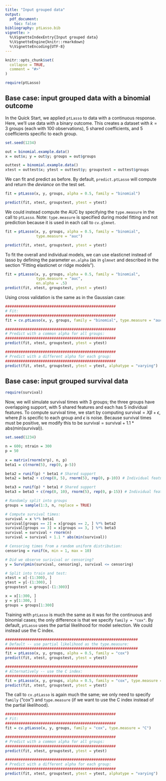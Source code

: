 ```yaml
---
title: "Input grouped data"
output: 
  pdf_document:
    toc: false
bibliography: ptLasso.bib
vignette: >
  %\VignetteIndexEntry{Input grouped data}
  %\VignetteEngine{knitr::rmarkdown}
  %\VignetteEncoding{UTF-8}
---
```


```r
knitr::opts_chunk$set(
  collapse = TRUE,
  comment = "#>"
)
```

```r
require(ptLasso)
```

## Base case: input grouped data with a binomial outcome

In the Quick Start, we applied `ptLasso` to data with a continuous response. Here, we'll use data with a binary outcome. This creates a dataset with $k = 3$ groups (each with $100$ observations), 5 shared coefficients, and 5 coefficients specific to each group. 

```r
set.seed(1234)

out = binomial.example.data()
x = out$x; y = out$y; groups = out$groups

outtest = binomial.example.data()
xtest = outtest$x; ytest = outtest$y; groupstest = outtest$groups
```

We can fit and predict as before. By default, `predict.ptLasso` will compute and return the _deviance_ on the test set.
```r
fit = ptLasso(x, y, groups, alpha = 0.5, family = "binomial")

predict(fit, xtest, groupstest, ytest = ytest)

```

We could instead compute the AUC by specifying the `type.measure` in the call to `ptLasso`. Note: `type.measure` is specified during model fitting and not prediction because it is used in each call to `cv.glmnet`.
```r
fit = ptLasso(x, y, groups, alpha = 0.5, family = "binomial", 
              type.measure = "auc")

predict(fit, xtest, groupstest, ytest = ytest)
```

To fit the overall and individual models, we can use elasticnet instead of lasso by defining the parameter `en.alpha` (as in `glmnet` and described in the section "Fitting elasticnet or ridge models").
```r
fit = ptLasso(x, y, groups, alpha = 0.5, family = "binomial", 
              type.measure = "auc", 
              en.alpha = .5)
predict(fit, xtest, groupstest, ytest = ytest)
```

Using cross validation is the same as in the Gaussian case:
```r
##################################################
# Fit:
##################################################
fit = cv.ptLasso(x, y, groups, family = "binomial", type.measure = "auc")

##################################################
# Predict with a common alpha for all groups:
##################################################
predict(fit, xtest, groupstest, ytest = ytest)

##################################################
# Predict with a different alpha for each group:
##################################################
predict(fit, xtest, groupstest, ytest = ytest, alphatype = "varying")
```

## Base case: input grouped survival data
```r
require(survival)
```

Now, we will simulate survival times with 3 groups; the three groups have overlapping support, with 5 shared features and each has 5 individual features. To compute survival time, we start by computing $\text{survival} = X \beta + \epsilon$, where $\beta$ is specific to each group and $\epsilon$ is noise. Because survival times must be positive, we modify this to be $\text{survival} = \text{survival} + 1.1 * \text{abs}(\text{min}(\text{survival}))$.
```r
set.seed(1234)

n = 600; ntrain = 300
p = 50
     
x = matrix(rnorm(n*p), n, p)
beta1 = c(rnorm(5), rep(0, p-5))

beta2 = runif(p) * beta1 # Shared support
beta2 = beta2 + c(rep(0, 5), rnorm(5), rep(0, p-10)) # Individual features

beta3 = runif(p) * beta1 # Shared support
beta3 = beta3 + c(rep(0, 10), rnorm(5), rep(0, p-15)) # Individual features

# Randomly split into groups
groups = sample(1:3, n, replace = TRUE)

# Compute survival times:
survival = x %*% beta1
survival[groups == 2] = x[groups == 2, ] %*% beta2
survival[groups == 3] = x[groups == 3, ] %*% beta3
survival = survival + rnorm(n)
survival = survival + 1.1 * abs(min(survival))

# Censoring times from a random uniform distribution:
censoring = runif(n, min = 1, max = 10)

# Did we observe surivival or censoring?
y = Surv(pmin(survival, censoring), survival <= censoring)

# Split into train and test:
xtest = x[-(1:300), ]
ytest = y[-(1:300), ]
groupstest = groups[-(1:300)]

x = x[1:300, ]
y = y[1:300, ]
groups = groups[1:300]
```


Training with `ptLasso` is much the same as it was for the continuous and binomial cases; the only difference is that we specify `family = "cox"`. By default, `ptLasso` uses the partial likelihood for model selection. We could instead use the C index.
```r
############################################################
# Default -- use partial likelihood as the type.measure:
############################################################
fit = ptLasso(x, y, groups, alpha = 0.5, family = "cox")
predict(fit, xtest, groupstest, ytest = ytest)

############################################################
# Alternatively -- use the C index:
############################################################
fit = ptLasso(x, y, groups, alpha = 0.5, family = "cox", type.measure = "C")
predict(fit, xtest, groupstest, ytest = ytest)
```

The call to `cv.ptLasso` is again much the same; we only need to specify `family` ("cox") and `type.measure` (if we want to use the C index instead of the partial likelihood).
```r
##################################################
# Fit:
##################################################
fit = cv.ptLasso(x, y, groups, family = "cox", type.measure = "C")

##################################################
# Predict with a common alpha for all groups:
##################################################
predict(fit, xtest, groupstest, ytest = ytest)

##################################################
# Predict with a different alpha for each group:
##################################################
predict(fit, xtest, groupstest, ytest = ytest, alphatype = "varying")
```